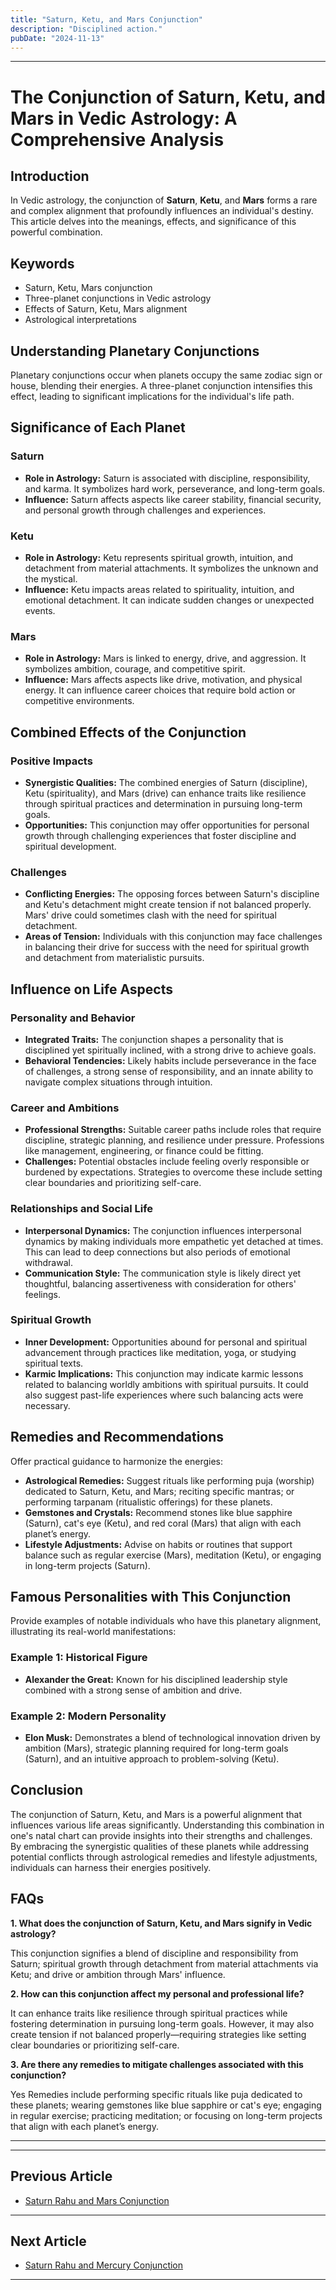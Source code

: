 ```yaml
---
title: "Saturn, Ketu, and Mars Conjunction"
description: "Disciplined action."
pubDate: "2024-11-13"
---
```


---

# The Conjunction of Saturn, Ketu, and Mars in Vedic Astrology: A Comprehensive Analysis

## Introduction

In Vedic astrology, the conjunction of **Saturn**, **Ketu**, and **Mars** forms a rare and complex alignment that profoundly influences an individual's destiny. This article delves into the meanings, effects, and significance of this powerful combination.

## Keywords

- Saturn, Ketu, Mars conjunction
- Three-planet conjunctions in Vedic astrology
- Effects of Saturn, Ketu, Mars alignment
- Astrological interpretations

## Understanding Planetary Conjunctions

Planetary conjunctions occur when planets occupy the same zodiac sign or house, blending their energies. A three-planet conjunction intensifies this effect, leading to significant implications for the individual's life path.

## Significance of Each Planet

### Saturn

- **Role in Astrology:** Saturn is associated with discipline, responsibility, and karma. It symbolizes hard work, perseverance, and long-term goals.
- **Influence:** Saturn affects aspects like career stability, financial security, and personal growth through challenges and experiences.

### Ketu

- **Role in Astrology:** Ketu represents spiritual growth, intuition, and detachment from material attachments. It symbolizes the unknown and the mystical.
- **Influence:** Ketu impacts areas related to spirituality, intuition, and emotional detachment. It can indicate sudden changes or unexpected events.

### Mars

- **Role in Astrology:** Mars is linked to energy, drive, and aggression. It symbolizes ambition, courage, and competitive spirit.
- **Influence:** Mars affects aspects like drive, motivation, and physical energy. It can influence career choices that require bold action or competitive environments.

## Combined Effects of the Conjunction

### Positive Impacts

- **Synergistic Qualities:** The combined energies of Saturn (discipline), Ketu (spirituality), and Mars (drive) can enhance traits like resilience through spiritual practices and determination in pursuing long-term goals.
- **Opportunities:** This conjunction may offer opportunities for personal growth through challenging experiences that foster discipline and spiritual development.

### Challenges

- **Conflicting Energies:** The opposing forces between Saturn's discipline and Ketu's detachment might create tension if not balanced properly. Mars' drive could sometimes clash with the need for spiritual detachment.
- **Areas of Tension:** Individuals with this conjunction may face challenges in balancing their drive for success with the need for spiritual growth and detachment from materialistic pursuits.

## Influence on Life Aspects

### Personality and Behavior

- **Integrated Traits:** The conjunction shapes a personality that is disciplined yet spiritually inclined, with a strong drive to achieve goals.
- **Behavioral Tendencies:** Likely habits include perseverance in the face of challenges, a strong sense of responsibility, and an innate ability to navigate complex situations through intuition.

### Career and Ambitions

- **Professional Strengths:** Suitable career paths include roles that require discipline, strategic planning, and resilience under pressure. Professions like management, engineering, or finance could be fitting.
- **Challenges:** Potential obstacles include feeling overly responsible or burdened by expectations. Strategies to overcome these include setting clear boundaries and prioritizing self-care.

### Relationships and Social Life

- **Interpersonal Dynamics:** The conjunction influences interpersonal dynamics by making individuals more empathetic yet detached at times. This can lead to deep connections but also periods of emotional withdrawal.
- **Communication Style:** The communication style is likely direct yet thoughtful, balancing assertiveness with consideration for others' feelings.

### Spiritual Growth

- **Inner Development:** Opportunities abound for personal and spiritual advancement through practices like meditation, yoga, or studying spiritual texts.
- **Karmic Implications:** This conjunction may indicate karmic lessons related to balancing worldly ambitions with spiritual pursuits. It could also suggest past-life experiences where such balancing acts were necessary.

## Remedies and Recommendations

Offer practical guidance to harmonize the energies:

- **Astrological Remedies:** Suggest rituals like performing puja (worship) dedicated to Saturn, Ketu, and Mars; reciting specific mantras; or performing tarpanam (ritualistic offerings) for these planets.
- **Gemstones and Crystals:** Recommend stones like blue sapphire (Saturn), cat's eye (Ketu), and red coral (Mars) that align with each planet’s energy.
- **Lifestyle Adjustments:** Advise on habits or routines that support balance such as regular exercise (Mars), meditation (Ketu), or engaging in long-term projects (Saturn).

## Famous Personalities with This Conjunction

Provide examples of notable individuals who have this planetary alignment, illustrating its real-world manifestations:

### Example 1: Historical Figure
- **Alexander the Great:** Known for his disciplined leadership style combined with a strong sense of ambition and drive.

### Example 2: Modern Personality
- **Elon Musk:** Demonstrates a blend of technological innovation driven by ambition (Mars), strategic planning required for long-term goals (Saturn), and an intuitive approach to problem-solving (Ketu).

## Conclusion

The conjunction of Saturn, Ketu, and Mars is a powerful alignment that influences various life areas significantly. Understanding this combination in one's natal chart can provide insights into their strengths and challenges. By embracing the synergistic qualities of these planets while addressing potential conflicts through astrological remedies and lifestyle adjustments, individuals can harness their energies positively.

## FAQs

**1. What does the conjunction of Saturn, Ketu, and Mars signify in Vedic astrology?**

This conjunction signifies a blend of discipline and responsibility from Saturn; spiritual growth through detachment from material attachments via Ketu; and drive or ambition through Mars' influence.

**2. How can this conjunction affect my personal and professional life?**

It can enhance traits like resilience through spiritual practices while fostering determination in pursuing long-term goals. However, it may also create tension if not balanced properly—requiring strategies like setting clear boundaries or prioritizing self-care.

**3. Are there any remedies to mitigate challenges associated with this conjunction?**

Yes Remedies include performing specific rituals like puja dedicated to these planets; wearing gemstones like blue sapphire or cat's eye; engaging in regular exercise; practicing meditation; or focusing on long-term projects that align with each planet’s energy.


---
---

## Previous Article
- [Saturn Rahu and Mars Conjunction](11070308_Saturn_Rahu_and_Mars_Conjunction.mdx)

---

## Next Article
- [Saturn Rahu and Mercury Conjunction](11070408_Saturn_Rahu_and_Mercury_Conjunction.mdx)

---
